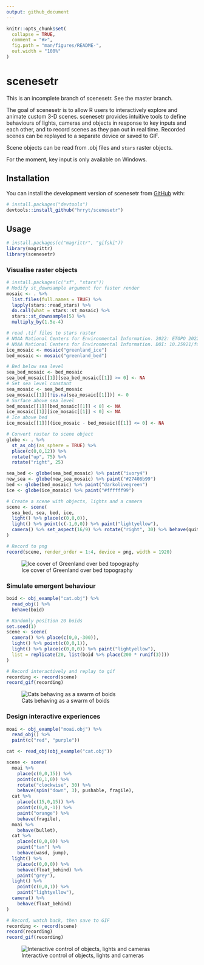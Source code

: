 ```yaml
---
output: github_document
---
```


<!-- README.md is generated from README.Rmd. Please edit that file -->

```r
knitr::opts_chunk$set(
  collapse = TRUE,
  comment = "#>",
  fig.path = "man/figures/README-",
  out.width = "100%"
)
```

# scenesetr

<!-- badges: start -->
<!-- badges: end -->

This is an incomplete branch of scenesetr. See the master branch.

The goal of scenesetr is to allow R users to interactively explore and animate 
custom 3-D scenes. scenesetr provides intuitive tools to define behaviours of 
lights, cameras and objects in response to key inputs and each other, and to 
record scenes as they pan out in real time. Recorded scenes can be replayed 
to a separate device or saved to GIF.

Scene objects can be read from .obj files and `stars` raster objects.

For the moment, key input is only available on Windows.

## Installation

You can install the development version of scenesetr from [GitHub](https://github.com/) with:

``` r
# install.packages("devtools")
devtools::install_github("hrryt/scenesetr")
```

## Usage

```r
# install.packages(c("magrittr", "gifski"))
library(magrittr)
library(scenesetr)
```

### Visualise raster objects

```r
# install.packages(c("sf", "stars"))
# Modify st_downsample argument for faster render
mosaic <- . %>%
  list.files(full.names = TRUE) %>%
  lapply(stars::read_stars) %>%
  do.call(what = stars::st_mosaic) %>%
  stars::st_downsample(5) %>%
  multiply_by(1.5e-4)

# read .tif files to stars raster
# NOAA National Centers for Environmental Information. 2022: ETOPO 2022 15 Arc-Second Global Relief Model. 
# NOAA National Centers for Environmental Information. DOI: 10.25921/fd45-gt74. Accessed 01/03/2024.
ice_mosaic <- mosaic("greenland_ice")
bed_mosaic <- mosaic("greenland_bed")

# Bed below sea level
sea_bed_mosaic <- bed_mosaic
sea_bed_mosaic[[1]][sea_bed_mosaic[[1]] >= 0] <- NA 
# Set sea level constant
sea_mosaic <- sea_bed_mosaic
sea_mosaic[[1]][!is.na(sea_mosaic[[1]])] <- 0
# Surface above sea level
bed_mosaic[[1]][bed_mosaic[[1]] < 0] <- NA
ice_mosaic[[1]][ice_mosaic[[1]] < 0] <- NA
# Ice above bed
ice_mosaic[[1]][(ice_mosaic - bed_mosaic)[[1]] <= 0] <- NA

# Convert raster to scene object
globe <- . %>%
  st_as_obj(as_sphere = TRUE) %>%
  place(c(0,0,12)) %>%
  rotate("up", 75) %>%
  rotate("right", 25)

sea_bed <- globe(sea_bed_mosaic) %>% paint("ivory4")
new_sea <- globe(new_sea_mosaic) %>% paint("#27408b99")
bed <- globe(bed_mosaic) %>% paint("darkolivegreen")
ice <- globe(ice_mosaic) %>% paint("#ffffff99")

# Create a scene with objects, lights and a camera
scene <- scene(
  sea_bed, sea, bed, ice,
  light() %>% place(c(0,0,0)),
  light() %>% point(c(-1,0,0)) %>% paint("lightyellow"),
  camera() %>% set_aspect(16/9) %>% rotate("right", 30) %>% behave(quit_after_frame)
)

# Record to png
record(scene, render_order = 1:4, device = png, width = 1920)
```
![Ice cover of Greenland over bed topography](man/figures/README-greenland.png)

### Simulate emergent behaviour

```r
boid <- obj_example("cat.obj") %>%
  read_obj() %>%
  behave(boid)

# Randomly position 20 boids
set.seed(1)
scene <- scene(
  camera() %>% place(c(0,0,-300)),
  light() %>% point(c(0,0,1)),
  light() %>% place(c(0,0,0)) %>% paint("lightyellow"),
  list = replicate(20, list(boid %>% place(200 * runif(3))))
)

# Record interactively and replay to gif
recording <- record(scene)
record_gif(recording)

```
![Cats behaving as a swarm of boids](man/figures/README-boids.gif)

### Design interactive experiences

```r
moai <- obj_example("moai.obj") %>%
  read_obj() %>%
  paint(c("red", "purple"))

cat <- read_obj(obj_example("cat.obj"))

scene <- scene(
  moai %>%
    place(c(0,0,15)) %>%
    point(c(0,1,0)) %>%
    rotate("clockwise", 30) %>%
    behave(spin("down", 3), pushable, fragile),
  cat %>%
    place(c(15,0,15)) %>%
    point(c(0,0,-1)) %>%
    paint("orange") %>%
    behave(fragile),
  moai %>%
    behave(bullet),
  cat %>%
    place(c(0,0,0)) %>%
    paint("tan") %>%
    behave(wasd, jump),
  light() %>%
    place(c(0,0,0)) %>%
    behave(float_behind) %>%
    paint("grey"),
  light() %>%
    point(c(0,0,1)) %>%
    paint("lightyellow"),
  camera() %>%
    behave(float_behind)
)

# Record, watch back, then save to GIF
recording <- record(scene)
record(recording)
record_gif(recording)
```
![Interactive control of objects, lights and cameras](man/figures/README-shoot.gif)

